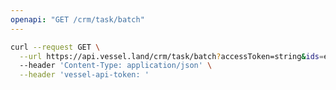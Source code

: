 ```yaml
---
openapi: "GET /crm/task/batch"
---
```


<RequestExample>

```bash Request
curl --request GET \
  --url https://api.vessel.land/crm/task/batch?accessToken=string&ids=eb84649fd7a5145b93c349bde55dd88d,b3b04a80af4190796185c527e7b9933c \
  --header 'Content-Type: application/json' \
  --header 'vessel-api-token: '
```

</RequestExample>
